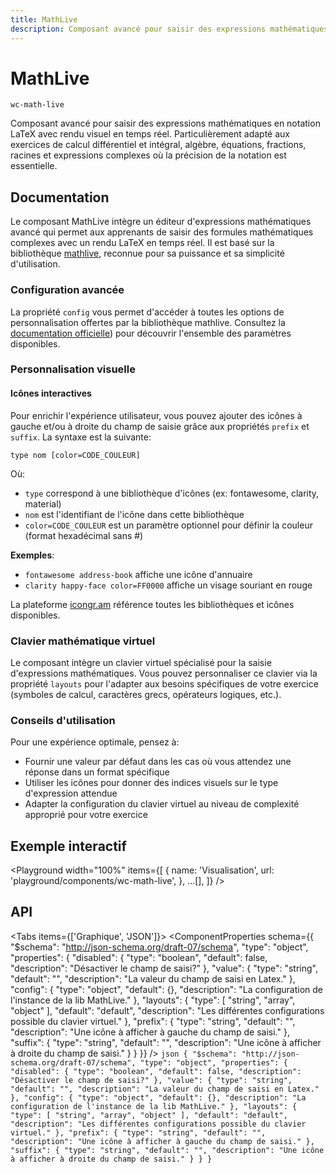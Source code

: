 ```yaml
---
title: MathLive
description: Composant avancé pour saisir des expressions mathématiques en notation LaTeX avec rendu visuel en temps réel. Particulièrement adapté aux exercices de calcul différentiel et intégral, algèbre, équations, fractions, racines et expressions complexes où la précision de la notation est essentielle.
---
```



# MathLive

`wc-math-live`

Composant avancé pour saisir des expressions mathématiques en notation LaTeX avec rendu visuel en temps réel. Particulièrement adapté aux exercices de calcul différentiel et intégral, algèbre, équations, fractions, racines et expressions complexes où la précision de la notation est essentielle.

## Documentation

Le composant MathLive intègre un éditeur d'expressions mathématiques avancé qui permet aux apprenants de saisir des formules mathématiques complexes avec un rendu LaTeX en temps réel. Il est basé sur la bibliothèque [mathlive](https://cortexjs.io/mathfield), reconnue pour sa puissance et sa simplicité d'utilisation.

### Configuration avancée

La propriété `config` vous permet d'accéder à toutes les options de personnalisation offertes par la bibliothèque mathlive. Consultez la [documentation officielle](https://cortexjs.io/mathfield)) pour découvrir l'ensemble des paramètres disponibles.

### Personnalisation visuelle

#### Icônes interactives

Pour enrichir l'expérience utilisateur, vous pouvez ajouter des icônes à gauche et/ou à droite du champ de saisie grâce aux propriétés `prefix` et `suffix`. La syntaxe est la suivante:

`type nom [color=CODE_COULEUR]`

Où:

- `type` correspond à une bibliothèque d'icônes (ex: fontawesome, clarity, material)
- `nom` est l'identifiant de l'icône dans cette bibliothèque
- `color=CODE_COULEUR` est un paramètre optionnel pour définir la couleur (format hexadécimal sans #)

**Exemples**:

- `fontawesome address-book` affiche une icône d'annuaire
- `clarity happy-face color=FF0000` affiche un visage souriant en rouge

La plateforme [icongr.am](https://icongr.am) référence toutes les bibliothèques et icônes disponibles.

### Clavier mathématique virtuel

Le composant intègre un clavier virtuel spécialisé pour la saisie d'expressions mathématiques. Vous pouvez personnaliser ce clavier via la propriété `layouts` pour l'adapter aux besoins spécifiques de votre exercice (symboles de calcul, caractères grecs, opérateurs logiques, etc.).

### Conseils d'utilisation

Pour une expérience optimale, pensez à:

- Fournir une valeur par défaut dans les cas où vous attendez une réponse dans un format spécifique
- Utiliser les icônes pour donner des indices visuels sur le type d'expression attendue
- Adapter la configuration du clavier virtuel au niveau de complexité approprié pour votre exercice

## Exemple interactif

<Playground
  width="100%"
  items={[
    {
      name: 'Visualisation',
      url: 'playground/components/wc-math-live',
    },
    ...[],
  ]}
/>

## API

<Tabs items={['Graphique', 'JSON']}>
  <Tab>
    <ComponentProperties schema={{
  "$schema": "http://json-schema.org/draft-07/schema",
  "type": "object",
  "properties": {
    "disabled": {
      "type": "boolean",
      "default": false,
      "description": "Désactiver le champ de saisi?"
    },
    "value": {
      "type": "string",
      "default": "",
      "description": "La valeur du champ de saisi en Latex."
    },
    "config": {
      "type": "object",
      "default": {},
      "description": "La configuration de l'instance de la lib MathLive."
    },
    "layouts": {
      "type": [
        "string",
        "array",
        "object"
      ],
      "default": "default",
      "description": "Les différentes configurations possible du clavier virtuel."
    },
    "prefix": {
      "type": "string",
      "default": "",
      "description": "Une icône à afficher à gauche du champ de saisi."
    },
    "suffix": {
      "type": "string",
      "default": "",
      "description": "Une icône à afficher à droite du champ de saisi."
    }
  }
}} />
  </Tab>
  <Tab>
    ```json
    {
  "$schema": "http://json-schema.org/draft-07/schema",
  "type": "object",
  "properties": {
    "disabled": {
      "type": "boolean",
      "default": false,
      "description": "Désactiver le champ de saisi?"
    },
    "value": {
      "type": "string",
      "default": "",
      "description": "La valeur du champ de saisi en Latex."
    },
    "config": {
      "type": "object",
      "default": {},
      "description": "La configuration de l'instance de la lib MathLive."
    },
    "layouts": {
      "type": [
        "string",
        "array",
        "object"
      ],
      "default": "default",
      "description": "Les différentes configurations possible du clavier virtuel."
    },
    "prefix": {
      "type": "string",
      "default": "",
      "description": "Une icône à afficher à gauche du champ de saisi."
    },
    "suffix": {
      "type": "string",
      "default": "",
      "description": "Une icône à afficher à droite du champ de saisi."
    }
  }
}
    ```
  </Tab>
</Tabs>

